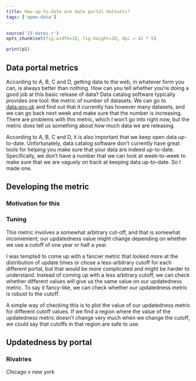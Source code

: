 ```yaml
---
title: How up-to-date are data portal datasets?
tags: ['open-data']
---
```

```r
source('15-dates.r')
opts_chunk$set(fig.width=10, fig.height=10, dpi = 42 * 5)
```

```r
print(p1)
```

## Data portal metrics
According to A, B, C and D, getting data to the web, in whatever form
you can, is always better than nothing. How can you tell whether you're
doing a good job at this basic release of data? Data catalog software
typically provides one tool: the metric of number of datasets. We can go to
[data.gov.uk](https://data.gov.uk) and find out that it currently has
however many datasets, and we can go back next week and make sure that
the number is increasing. There are problems with this metric, which I
won't go into right now, but the metric does tell us something about how
much data we are releasing.

According to A, B, C and D, it is also important that we keep open data
up-to-date. Unfortunately, data catalog software don't currently
have great tools for helping you make sure that your data are indeed
up-to-date. Specifically, we don't have a number that we can look at
week-to-week to make sure that we are vaguely on track at keeping data
up-to-date. So I made one.

## Developing the metric

### Motivation for this



### Tuning
This metric involves a somewhat arbitrary cut-off, and that is somewhat
inconvenient; our updatedness value might change depending on whether
we use a cutoff of one year or half a year.

I was tempted to come up with a fancier metric that looked more at the
distribution of update times or chose a less-arbitrary cutoff for each
different portal, but that would be more complicated and might be harder
to understand. Instead of coming up with a less arbitrary cutoff, we
can check whether different values will give us the same value on our
updatedness metric. To say it fancy-like, we can check whether our
updatedness metric is robust to the cutoff.

A simple way of checking this is to plot the value of our updatedness
metric for different cutoff values. If we find a region where the value
of the updatedness metric doesn't change very much when we change the
cutoff, we could say that cutoffs in that region are safe to use.

## Updatedness by portal

### 



### Rivalries

Chicago v new york



